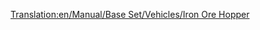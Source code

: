 [[Translation:en/Manual/Base Set/Vehicles/Iron Ore Hopper]]
{{es/Vagones|Imagen=[[File:en/Ironorehopper.png]]
|Nombre=Vagoneta de Mineral de Hierro
|PrecioNormal=2.796 € (1.398 £)
|PesoNormal=19 / 49 t
|CapacidadNormal=30 t de mineral de hierro
|PrecioMono="
|PesoMono=19 / 54 t
|CapacidadMono=35 t de mineral de hierro
|PrecioMag="
|PesoMag=19 / 56 t
|CapacidadMag=37 t de mineral de hierro
|Descripción=La '''vagoneta de mineral de hierro''' puede transportar [[es/Manual/Base Set/Economy/Mineral de hierro|mineral de hierro]] desde las [[es/Manual/Base Set/Economy/Mina de hierro|minas de hierro]] hasta la [[es/Manual/Base Set/Economy/Acería|acería]]. Sólo está disponible en el clima [[es/Climas#templado|templado]].
}}